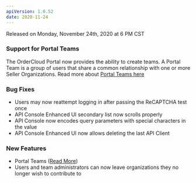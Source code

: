 ```yaml
---
apiVersion: 1.0.52
date: 2020-11-24
---
```

Released on Monday, November 24th, 2020 at 6 PM CST

### Support for Portal Teams
The OrderCloud Portal now provides the ability to create teams. A Portal Team is a group of users that share a common relationship with one or more Seller Organizations. Read more about [Portal Teams here](/knowledge-base/access-control-using-portal-teams)

### Bug Fixes
- Users may now reattempt logging in after passing the ReCAPTCHA test once
- API Console Enhanced UI secondary list now scrolls properly
- API Console now encodes query parameters with special characters in the value
- API Console Enhanced UI now allows deleting the last API Client

### New Features
- Portal Teams ([Read More](/knowledge-base/access-control-using-portal-teams))
- Users and team administrators can now leave organizations they no longer wish to contribute to